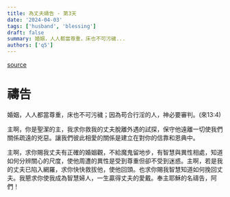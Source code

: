 ```yaml
---
title: 為丈夫禱告 - 第3天
date: '2024-04-03'
tags: ['husband', 'blessing']
draft: false
summary: 婚姻，人人都當尊重，床也不可污穢...
authors: ['q5']
---
```


[source](https://q5help.me/faith/Prayforhusband31days.jsp)

# 禱告

婚姻，人人都當尊重，床也不可污穢；因為苟合行淫的人，神必要審判。(來13:4)

主啊，你是聖潔的主，我求你救我的丈夫脫離外遇的試探，保守他遠離一切使我們關係疏遠的兇惡。讓我們彼此相愛的關係是建立在對你的信靠和恩典中。

主啊，求你賜我丈夫有正確的婚姻觀，不給魔鬼留地步，有智慧與異性相處，知道如何分辨關心的尺度，使他周遭的異性是受到尊重但卻不受到迷惑。主啊，若是我的丈夫已陷入網羅，求你快快救拔他，使他回頭。也求你賜我智慧知道如何挽回丈夫。我懇求你使我成為智慧婦人，一生贏得丈夫的愛戴。奉主耶穌的名禱告，阿們！
